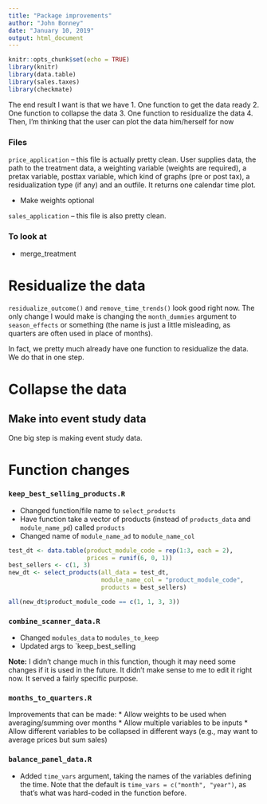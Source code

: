 ```yaml
---
title: "Package improvements"
author: "John Bonney"
date: "January 10, 2019"
output: html_document
---
```

```r
knitr::opts_chunk$set(echo = TRUE)
library(knitr)
library(data.table)
library(sales.taxes)
library(checkmate)
```

The end result I want is that we have
1. One function to get the data ready
2. One function to collapse the data
3. One function to residualize the data
4. Then, I'm thinking that the user can plot the data him/herself for now

### Files

`price_application` -- this file is actually pretty clean. User supplies data, the path to the treatment data, a weighting variable (weights are required), a pretax variable, posttax variable, which kind of graphs (pre or post tax), a residualization type (if any) and an outfile.
It returns one calendar time plot.

* Make weights optional

`sales_application` -- this file is also pretty clean.

### To look at
* merge_treatment

# Residualize the data

`residualize_outcome()` and `remove_time_trends()` look good right now. The only change I would make is changing the `month_dummies` argument to `season_effects` or something (the name is just a little misleading, as quarters are often used in place of months).

In fact, we pretty much already have one function to residualize the data. We do that in one step.

# Collapse the data

## Make into event study data

One big step is making event study data.

# Function changes

### `keep_best_selling_products.R`

* Changed function/file name to `select_products`
* Have function take a vector of products (instead of `products_data` and `module_name_pd`) called `products`
* Changed name of `module_name_ad` to `module_name_col`

```r
test_dt <- data.table(product_module_code = rep(1:3, each = 2),
                      prices = runif(6, 0, 1))
best_sellers <- c(1, 3)
new_dt <- select_products(all_data = test_dt,
                          module_name_col = "product_module_code",
                          products = best_sellers)

all(new_dt$product_module_code == c(1, 1, 3, 3))
```

### `combine_scanner_data.R`

* Changed `modules_data` to `modules_to_keep`
* Updated args to `keep_best_selling

**Note:** I didn't change much in this function, though it may need some changes if it is used in the future. It didn't make sense to me to edit it right now. It served a fairly specific purpose.

### `months_to_quarters.R`

Improvements that can be made:
* Allow weights to be used when averaging/summing over months
* Allow multiple variables to be inputs
* Allow different variables to be collapsed in different ways (e.g., may want to average prices but sum sales)

### `balance_panel_data.R`

* Added `time_vars` argument, taking the names of the variables defining the time. Note that the default is `time_vars = c("month", "year")`, as that's what was hard-coded in the function before.
